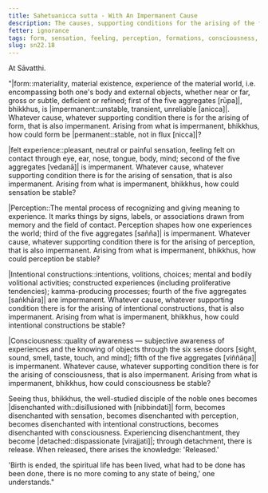 ```yaml
---
title: Sahetuanicca sutta - With An Impermanent Cause
description: The causes, supporting conditions for the arising of the five aggregates are impermanent, so then how could the five aggregates be stable?
fetter: ignorance
tags: form, sensation, feeling, perception, formations, consciousness, impermanence, stable,  disenchantment, detachment, release, liberation, sn, sn22-34, sn22
slug: sn22.18
---
```


At Sāvatthi.

"|form::materiality, material existence, experience of the material world, i.e. encompassing both one's body and external objects, whether near or far, gross or subtle, deficient or refined; first of the five aggregates [rūpa]|, bhikkhus, is |impermanent::unstable, transient, unreliable [anicca]|. Whatever cause, whatever supporting condition there is for the arising of form, that is also impermanent. Arising from what is impermanent, bhikkhus, how could form be |permanent::stable, not in flux [nicca]|?

|felt experience::pleasant, neutral or painful sensation, feeling felt on contact through eye, ear, nose, tongue, body, mind; second of the five aggregates [vedanā]| is impermanent. Whatever cause, whatever supporting condition there is for the arising of sensation, that is also impermanent. Arising from what is impermanent, bhikkhus, how could sensation be stable?

|Perception::The mental process of recognizing and giving meaning to experience. It marks things by signs, labels, or associations drawn from memory and the field of contact. Perception shapes how one experiences the world; third of the five aggregates [sañña]| is impermanent. Whatever cause, whatever supporting condition there is for the arising of perception, that is also impermanent. Arising from what is impermanent, bhikkhus, how could perception be stable?

|Intentional constructions::intentions, volitions, choices; mental and bodily volitional activities; constructed experiences (including proliferative tendencies); kamma-producing processes; fourth of the five aggregates [saṅkhāra]| are impermanent. Whatever cause, whatever supporting condition there is for the arising of intentional constructions, that is also impermanent. Arising from what is impermanent, bhikkhus, how could intentional constructions be stable?

|Consciousness::quality of awareness — subjective awareness of experiences and the knowing of objects through the six sense doors [sight, sound, smell, taste, touch, and mind]; fifth of the five aggregates [viññāṇa]| is impermanent. Whatever cause, whatever supporting condition there is for the arising of consciousness, that is also impermanent. Arising from what is impermanent, bhikkhus, how could consciousness be stable?

Seeing thus, bhikkhus, the well-studied disciple of the noble ones becomes |disenchanted with::disillusioned with [nibbindati]| form, becomes disenchanted with sensation, becomes disenchanted with perception, becomes disenchanted with intentional constructions, becomes disenchanted with consciousness. Experiencing disenchantment, they become |detached::dispassionate [virajjati]|; through detachment, there is release. When released, there arises the knowledge: 'Released.'

'Birth is ended, the spiritual life has been lived, what had to be done has been done, there is no more coming to any state of being,' one understands."